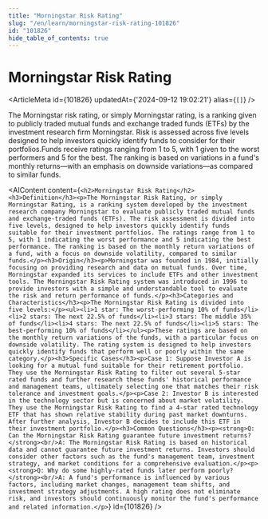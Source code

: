 ```yaml
---
title: "Morningstar Risk Rating"
slug: "/en/learn/morningstar-risk-rating-101826"
id: "101826"
hide_table_of_contents: true
---
```



# Morningstar Risk Rating

<ArticleMeta id={101826} updatedAt={'2024-09-12 19:02:21'} alias={`[]`} />
<div className='border-solid border-b border-t-0 my-4 border-[var(--ifm-color-gray-300)]' />

The Morningstar risk rating, or simply Morningstar rating, is a ranking given to publicly traded mutual funds and exchange traded funds (ETFs) by the investment research firm Morningstar. Risk is assessed across five levels designed to help investors quickly identify funds to consider for their portfolios.Funds receive ratings ranging from 1 to 5, with 1 given to the worst performers and 5 for the best. The ranking is based on variations in a fund's monthly returns—with an emphasis on downside variations—as compared to similar funds.

<AIContent content={`<h2>Morningstar Risk Rating</h2><h3>Definition</h3><p>The Morningstar Risk Rating, or simply Morningstar Rating, is a ranking system developed by the investment research company Morningstar to evaluate publicly traded mutual funds and exchange-traded funds (ETFs). The risk assessment is divided into five levels, designed to help investors quickly identify funds suitable for their investment portfolios. The ratings range from 1 to 5, with 1 indicating the worst performance and 5 indicating the best performance. The ranking is based on the monthly return variations of a fund, with a focus on downside volatility, compared to similar funds.</p><h3>Origin</h3><p>Morningstar was founded in 1984, initially focusing on providing research and data on mutual funds. Over time, Morningstar expanded its services to include ETFs and other investment tools. The Morningstar Risk Rating system was introduced in 1996 to provide investors with a simple and understandable tool to evaluate the risk and return performance of funds.</p><h3>Categories and Characteristics</h3><p>The Morningstar Risk Rating is divided into five levels:</p><ul><li>1 star: The worst-performing 10% of funds</li><li>2 stars: The next 22.5% of funds</li><li>3 stars: The middle 35% of funds</li><li>4 stars: The next 22.5% of funds</li><li>5 stars: The best-performing 10% of funds</li></ul><p>These ratings are based on the monthly return variations of the funds, with a particular focus on downside volatility. The rating system is designed to help investors quickly identify funds that perform well or poorly within the same category.</p><h3>Specific Cases</h3><p>Case 1: Suppose Investor A is looking for a mutual fund suitable for their retirement portfolio. They use the Morningstar Risk Rating to filter out several 5-star rated funds and further research these funds' historical performance and management teams, ultimately selecting one that matches their risk tolerance and investment goals.</p><p>Case 2: Investor B is interested in the technology sector but is concerned about market volatility. They use the Morningstar Risk Rating to find a 4-star rated technology ETF that has shown relative stability during past market downturns. After further analysis, Investor B decides to include this ETF in their investment portfolio.</p><h3>Common Questions</h3><p><strong>Q: Can the Morningstar Risk Rating guarantee future investment returns?</strong><br/>A: The Morningstar Risk Rating is based on historical data and cannot guarantee future investment returns. Investors should consider other factors such as the fund's management team, investment strategy, and market conditions for a comprehensive evaluation.</p><p><strong>Q: Why do some highly-rated funds later perform poorly?</strong><br/>A: A fund's performance is influenced by various factors, including market changes, management team shifts, and investment strategy adjustments. A high rating does not eliminate risk, and investors should continuously monitor the fund's performance and related information.</p>`} id={101826} />

